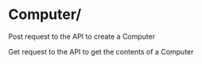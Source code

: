 # Computer/

Post request to the API to create a Computer

Get request to the API to get the contents of a Computer


